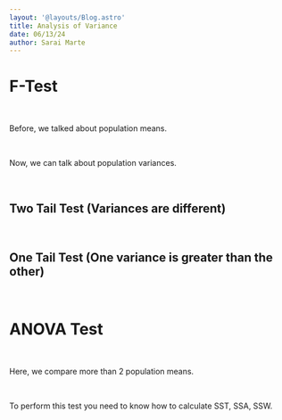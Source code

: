 ```yaml
---
layout: '@layouts/Blog.astro'
title: Analysis of Variance
date: 06/13/24
author: Sarai Marte
---
```


# F-Test

&nbsp;&nbsp;&nbsp;&nbsp;

Before, we talked about population means.  

&nbsp;&nbsp;&nbsp;&nbsp;

Now, we can talk about population variances.   

&nbsp;&nbsp;&nbsp;&nbsp;

## Two Tail Test (Variances are different)

&nbsp;&nbsp;&nbsp;&nbsp;

## One Tail Test (One variance is greater than the other)

&nbsp;&nbsp;&nbsp;&nbsp;

# ANOVA Test

&nbsp;&nbsp;&nbsp;&nbsp;

Here, we compare more than 2 population means.

&nbsp;&nbsp;&nbsp;&nbsp;

To perform this test you need to know how to calculate SST, SSA, SSW.

&nbsp;&nbsp;&nbsp;&nbsp;